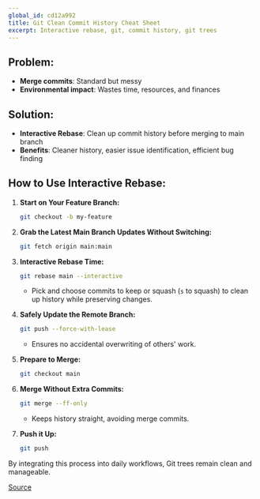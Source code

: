 ```yaml
---
global_id: cd12a992
title: Git Clean Commit History Cheat Sheet
excerpt: Interactive rebase, git, commit history, git trees
---
```


## Problem:

- **Merge commits**: Standard but messy
- **Environmental impact**: Wastes time, resources, and finances

## Solution:

- **Interactive Rebase**: Clean up commit history before merging to main branch
- **Benefits**: Cleaner history, easier issue identification, efficient bug finding

## How to Use Interactive Rebase:

1. **Start on Your Feature Branch:**

   ```bash
   git checkout -b my-feature
   ```

2. **Grab the Latest Main Branch Updates Without Switching:**

   ```bash
   git fetch origin main:main
   ```

3. **Interactive Rebase Time:**

   ```bash
   git rebase main --interactive
   ```

   - Pick and choose commits to keep or squash (`s` to squash) to clean up history while preserving changes.

4. **Safely Update the Remote Branch:**

   ```bash
   git push --force-with-lease
   ```

   - Ensures no accidental overwriting of others' work.

5. **Prepare to Merge:**

   ```bash
   git checkout main
   ```

6. **Merge Without Extra Commits:**

   ```bash
   git merge --ff-only
   ```

   - Keeps history straight, avoiding merge commits.

7. **Push it Up:**
   ```bash
   git push
   ```

By integrating this process into daily workflows, Git trees remain clean and manageable.

[Source](https://newsletter.omerxx.com/)
